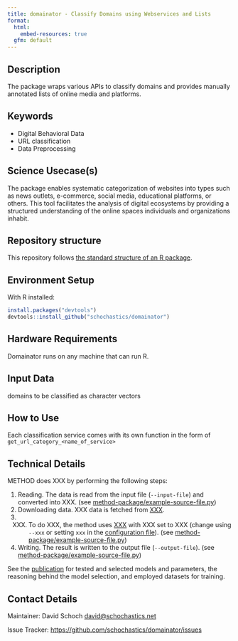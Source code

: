```yaml
---
title: domainator - Classify Domains using Webservices and Lists
format:
  html:
    embed-resources: true
  gfm: default
---
```


## Description

<!-- - Provide a brief and clear description of the method, its purpose, and what it aims to achieve. Add a link to a related paper from social science domain and show how your method can be applied to solve that research question.   -->

The package wraps various APIs to classify domains and provides manually annotated lists of online media and platforms. 

## Keywords

<!-- EDITME -->

* Digital Behavioral Data 
* URL classification
* Data Preprocessing

## Science Usecase(s)

The package enables systematic categorization of websites into types such as news outlets, e-commerce, social media, educational platforms, or others. This tool facilitates the analysis of digital ecosystems by providing a structured understanding of the online spaces individuals and organizations inhabit. 

## Repository structure

This repository follows [the standard structure of an R package](https://cran.r-project.org/doc/FAQ/R-exts.html#Package-structure).

## Environment Setup

With R installed:

```r
install.packages("devtools")
devtools::install_github("schochastics/domainator")
```

## Hardware Requirements

Domainator runs on any machine that can run R.

## Input Data 

domains to be classified as character vectors

## How to Use

Each classification service comes with its own function in the form of `get_url_category_<name_of_service>`

## Technical Details

<!--
1. The technical details section should proview a process overview, linking to key source code files at every step of the process.
2. In case a publication provides the details mentioned below, the technical details section should link to this publication using a sentence like "See the [publication](url-of-publication-best-using-doi) for ...". In this case, the mentioned technical details can be omitted from the section.
3. The technical details section should list all information needed to reproduce the method, including employed other methods and selected parameters.
4. The input data section should link to external data it uses, preferably using a DOI to a dataset page or to API documentation.
5. The technical details section should mention how other methods and their parameters were selected and which alternatives were tried.
6. The technical details section should for employed machine learning models mention on what kind of data they were trained.
-->

METHOD does XXX by performing the following steps:

1. Reading. The data is read from the input file (`--input-file`) and converted into XXX. (see [method-package/example-source-file.py](method-package/example-source-file.py))
2. Downloading data. XXX data is fetched from [XXX](https:/example.com/).
3. XXX. To do XXX, the method uses [XXX](https:/example.com/) with XXX set to XXX (change using `--xxx` or setting `xxx` in the [configuration file](example.conf)). (see [method-package/example-source-file.py](method-package/example-source-file.py))
4. Writing. The result is written to the output file (`--output-file`). (see [method-package/example-source-file.py](method-package/example-source-file.py))

See the [publication](https:/example.com/) for tested and selected models and parameters, the reasoning behind the model selection, and employed datasets for training.

## Contact Details

Maintainer: David Schoch <david@schochastics.net>

Issue Tracker: [https://github.com/schochastics/domainator/issues](https://github.com/schochastics/domainator/issues)

<!-- ## Publication -->
<!-- - Include information on publications or articles related to the method, if applicable. -->

<!-- ## Acknowledgements -->
<!-- - Acknowledgements if any -->

<!-- ## Disclaimer -->
<!-- - Add any disclaimers, legal notices, or usage restrictions for the method, if necessary. -->
